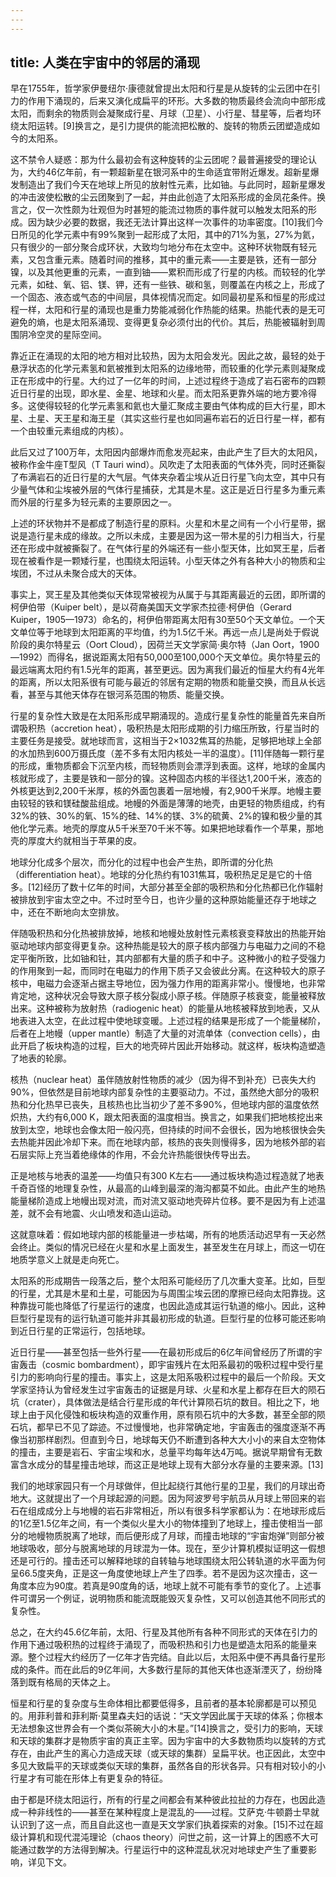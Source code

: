 ```yaml
---
---
---
```

title: 人类在宇宙中的邻居的涌现
---




早在1755年，哲学家伊曼纽尔·康德就曾提出太阳和行星是从旋转的尘云团中在引力的作用下涌现的，后来又演化成扁平的环形。大多数的物质最终会流向中部形成太阳，而剩余的物质则会凝聚成行星、月球（卫星）、小行星、彗星等，后者均环绕太阳运转。[9]换言之，是引力提供的能流把松散的、旋转的物质云团塑造成如今的太阳系。

这不禁令人疑惑：那为什么最初会有这种旋转的尘云团呢？最普遍接受的理论认为，大约46亿年前，有一颗超新星在银河系中的生命适宜带附近爆发。超新星爆发制造出了我们今天在地球上所见的放射性元素，比如铀。与此同时，超新星爆发的冲击波使松散的尘云团聚到了一起，并由此创造了太阳系形成的金凤花条件。换言之，仅一次性颇为壮观但为时甚短的能流过物质的事件就可以触发太阳系的形成。因为缺少必要的数据，我还无法计算出这样一次事件的功率密度。[10]我们今日所见的化学元素中有99%聚到一起形成了太阳，其中的71%为氢，27%为氦，只有很少的一部分聚合成环状，大致均匀地分布在太空中。这种环状物既有轻元素，又包含重元素。随着时间的推移，其中的重元素——主要是铁，还有一部分镍，以及其他更重的元素，一直到铀——累积而形成了行星的内核。而较轻的化学元素，如硅、氧、铝、镁、钾，还有一些铁、碳和氢，则覆盖在内核之上，形成了一个固态、液态或气态的中间层，具体视情况而定。如同最初星系和恒星的形成过程一样，太阳和行星的涌现也是重力势能减弱化作热能的结果。热能代表的是无可避免的熵，也是太阳系涌现、变得更复杂必须付出的代价。其后，热能被辐射到周围阴冷空灵的星际空间。

靠近正在涌现的太阳的地方相对比较热，因为太阳会发光。因此之故，最轻的处于悬浮状态的化学元素氢和氦被推到太阳系的边缘地带，而较重的化学元素则凝聚成正在形成中的行星。大约过了一亿年的时间，上述过程终于造成了岩石密布的四颗近日行星的出现，即水星、金星、地球和火星。而太阳系更靠外端的地方要冷得多。这使得较轻的化学元素氢和氦也大量汇聚成主要由气体构成的巨大行星，即木星、土星、天王星和海王星（其实这些行星也如同遍布岩石的近日行星一样，都有一个由较重元素组成的内核）。

此后又过了100万年，太阳因内部爆炸而愈发亮起来，由此产生了巨大的太阳风，被称作金牛座T型风（T Tauri wind）。风吹走了太阳表面的气体外壳，同时还撕裂了布满岩石的近日行星的大气层。气体夹杂着尘埃从近日行星飞向太空，其中只有少量气体和尘埃被外层的气体行星捕获，尤其是木星。这正是近日行星多为重元素而外层的行星多为轻元素的主要原因之一。

上述的环状物并不是都成了制造行星的原料。火星和木星之间有一个小行星带，据说是造行星未成的缘故。之所以未成，主要是因为这一带木星的引力相当大，行星还在形成中就被撕裂了。在气体行星的外端还有一些小型天体，比如冥王星，后者现在被看作是一颗矮行星，也围绕太阳运转。小型天体之外有各种大小的物质和尘埃团，不过从未聚合成大的天体。

事实上，冥王星及其他类似天体现常被视为从属于与其距离最近的云团，即所谓的柯伊伯带（Kuiper belt），是以荷裔美国天文学家杰拉德·柯伊伯（Gerard Kuiper，1905—1973）命名的，柯伊伯带距离太阳有30至50个天文单位。一个天文单位等于地球到太阳距离的平均值，约为1.5亿千米。再远一点儿是尚处于假说阶段的奥尔特星云（Oort Cloud），因荷兰天文学家简·奥尔特（Jan Oort，1900—1992）而得名，据说距离太阳有50,000至100,000个天文单位。奥尔特星云的最远端离太阳约有1.5光年的距离，甚至更远。因为离我们最近的恒星大约有4光年的距离，所以太阳系很有可能与最近的邻居有定期的物质和能量交换，而且从长远看，甚至与其他天体存在银河系范围的物质、能量交换。

行星的复杂性大致是在太阳系形成早期涌现的。造成行星复杂性的能量首先来自所谓吸积热（accretion heat），吸积热是太阳形成期的引力缩压所致，行星当时的主要任务是接受。就地球而言，这相当于2×1032焦耳的热能，足够把地球上全部的水加热到600万摄氏度（差不多有太阳内核处一半的温度）。[11]伴随每一颗行星的形成，重物质都会下沉至内核，而轻物质则会漂浮到表面。这样，地球的金属内核就形成了，主要是铁和一部分的镍。这种固态内核的半径达1,200千米，液态的外核更达到2,200千米厚，核的外面包裹着一层地幔，有2,900千米厚。地幔主要由较轻的铁和镁硅酸盐组成。地幔的外面是薄薄的地壳，由更轻的物质组成，约有32%的铁、30%的氧、15%的硅、14%的镁、3%的硫黄、2%的镍和极少量的其他化学元素。地壳的厚度从5千米至70千米不等。如果把地球看作一个苹果，那地壳的厚度大约就相当于苹果的皮。

地球分化成多个层次，而分化的过程中也会产生热，即所谓的分化热（differentiation heat）。地球的分化热约有1031焦耳，吸积热足足是它的十倍多。[12]经历了数十亿年的时间，大部分甚至全部的吸积热和分化热都已化作辐射被排放到宇宙太空之中。不过时至今日，也许少量的这种原始能量还存于地球之中，还在不断地向太空排放。

伴随吸积热和分化热被排放掉，地核和地幔处放射性元素核衰变释放出的热能开始驱动地球内部变得更复杂。这种热能是较大的原子核内部强力与电磁力之间的不稳定平衡所致，比如铀和钍，其内部都有大量的质子和中子。这种微小的粒子受强力的作用聚到一起，而同时在电磁力的作用下质子又会彼此分离。在这种较大的原子核中，电磁力会逐渐占据主导地位，因为强力作用的距离非常小。慢慢地，也非常肯定地，这种状况会导致大原子核分裂成小原子核。伴随原子核衰变，能量被释放出来。这种被称为放射热（radiogenic heat）的能量从地核被释放到地表，又从地表进入太空，在此过程中使地球变暖。上述过程的结果是形成了一个能量梯阶，后者在上地幔（upper mantle）制造了大量的对流单体（convection cells），由此开启了板块构造的过程，巨大的地壳碎片因此开始移动。就这样，板块构造塑造了地表的轮廓。

核热（nuclear heat）虽伴随放射性物质的减少（因为得不到补充）已丧失大约90%，但依然是目前地球内部复杂性的主要驱动力。不过，虽然绝大部分的吸积热和分化热早已丧失，且核热也比当初少了差不多90%，但地球内部的温度依然炽热，大约有6,000 K，跟太阳表面的温度相当。换言之，如果我们把地核挖出来放到太空，地球也会像太阳一般闪亮，但持续的时间不会很长，因为地核很快会失去热能并因此冷却下来。而在地球内部，核热的丧失则慢得多，因为地核外部的岩石层实际上充当着绝缘体的作用，不会允许热能很快传导出去。

正是地核与地表的温差——均值只有300 K左右——通过板块构造过程造就了地表千奇百怪的地理复杂性，从最高的山峰到最深的海沟都莫不如此。由此产生的地热能量梯阶造成上地幔出现对流，而对流又驱动地壳碎片位移。要不是因为有上述温差，就不会有地震、火山喷发和造山运动。

这就意味着：假如地球内部的核能量进一步枯竭，所有的地质活动迟早有一天必然会终止。类似的情况已经在火星和水星上面发生，甚至发生在月球上，而这一切在地质学意义上就是走向死亡。

太阳系的形成期告一段落之后，整个太阳系可能经历了几次重大变革。比如，巨型的行星，尤其是木星和土星，可能因为与周围尘埃云团的摩擦已经向太阳靠拢。这种靠拢可能也降低了行星运行的速度，也因此造成其运行轨道的缩小。因此，这种巨型行星现有的运行轨道可能并非其最初形成的轨道。巨型行星的位移可能还影响到近日行星的正常运行，包括地球。

近日行星——甚至包括一些外行星——在最初形成后的6亿年间曾经历了所谓的宇宙轰击（cosmic bombardment），即宇宙残片在太阳系最初的吸积过程中受行星引力的影响向行星的撞击。事实上，这是太阳系吸积过程中的最后一个阶段。天文学家坚持认为曾经发生过宇宙轰击的证据是月球、火星和水星上都存在巨大的陨石坑（crater），具体做法是结合行星形成的年代计算陨石坑的数目。相比之下，地球上由于风化侵蚀和板块构造的双重作用，原有陨石坑中的大多数，甚至全部的陨石坑，都早已不见了踪迹。不过慢慢地，也非常确定地，宇宙轰击的强度逐渐不再像当初那样剧烈。但直到今日，地球每天仍不断遭到各种大大小小的来自太空物体的撞击，主要是岩石、宇宙尘埃和水，总量平均每年达4万吨。据说早期曾有无数富含水成分的彗星撞击地球，而这正是地球上现有大部分水存量的主要来源。[13]

我们的地球家园只有一个月球做伴，但比起绕行其他行星的卫星，我们的月球出奇地大。这就提出了一个月球起源的问题。因为阿波罗号宇航员从月球上带回来的岩石在组成成分上与地幔的岩石非常相近，所以有很多科学家都认为：在地球形成后的1亿至1.5亿年之间，有一个类似火星大小的物体撞到了地球上，撞击使相当一部分的地幔物质脱离了地球，而后便形成了月球，而撞击地球的“宇宙炮弹”则部分被地球吸收，部分与脱离地球的月球混为一体。现在，至少计算机模拟证明这一假想还是可行的。撞击还可以解释地球的自转轴与地球围绕太阳公转轨道的水平面为何呈66.5度夹角，正是这一角度使地球上产生了四季。若不是因为这次撞击，这一角度本应为90度。若真是90度角的话，地球上就不可能有季节的变化了。上述事件可谓另一个例证，说明物质和能流既能毁灭复杂性，又可以创造其他不同形式的复杂性。

总之，在大约45.6亿年前，太阳、行星及其他所有各种不同形式的天体在引力的作用下通过吸积热的过程终于涌现了，而吸积热和引力也是塑造太阳系的能量来源。整个过程大约经历了一亿年才告完结。自此以后，太阳系中便不再具备行星形成的条件。而在此后的9亿年间，大多数行星际的其他天体也逐渐湮灭了，纷纷降落到既有格局的天体之上。

恒星和行星的复杂度与生命体相比都要低得多，且前者的基本轮廓都是可以预见的。用菲利普和菲利斯·莫里森夫妇的话说：“天文学因此属于天球的体系；你根本无法想象这世界会有一个类似茶碗大小的木星。”[14]换言之，受引力的影响，天球和天球的集群才是物质宇宙的真正主宰。因为宇宙中的大多数物质均以旋转的方式存在，由此产生的离心力造成天球（或天球的集群）呈扁平状。也正因此，太空中多见大致扁平的天球或类似天球的集群，虽然各自的形状各异。只有相对较小的小行星才有可能在形体上有更复杂的特征。

由于都是环绕太阳运行，所有的行星之间都会有某种彼此拉扯的力存在，也因此造成一种非线性的——甚至在某种程度上是混乱的——过程。艾萨克·牛顿爵士早就认识到了这一点，而且自此这也一直是天文学家们执着探索的对象。[15]不过在超级计算机和现代混沌理论（chaos theory）问世之前，这一计算上的困惑不大可能通过数学的方法得到解决。行星运行中的这种混乱状况对地球史产生了重要影响，详见下文。